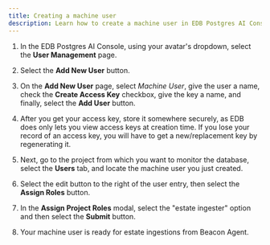 ```yaml
---
title: Creating a machine user
description: Learn how to create a machine user in EDB Postgres AI Console to enable Beacon Agent.
---
```



1. In the EDB Postgres AI Console, using your avatar's dropdown, select the **User Management** page.

2. Select the **Add New User** button.

3. On the **Add New User** page, select *Machine User*, give the user a name, check the **Create Access Key** checkbox, give the key a name, and finally, select the **Add User** button.

4. After you get your access key, store it somewhere securely, as EDB does only lets you view access keys at creation time. If you lose your record of an access key, you will have to get a new/replacement key by regenerating it.

5. Next, go to the project from which you want to monitor the database, select the **Users** tab, and locate the machine user you just created.

6. Select the edit button to the right of the user entry, then select the **Assign Roles** button.

7. In the **Assign Project Roles** modal, select the "estate ingester" option and then select the **Submit** button.

8. Your machine user is ready for estate ingestions from Beacon Agent.